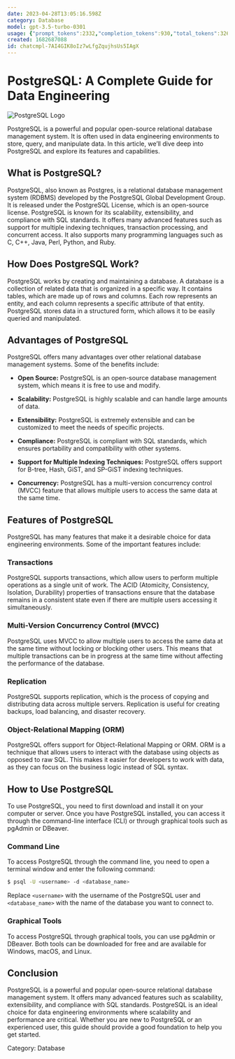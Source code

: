 ```yaml
---
date: 2023-04-28T13:05:16.598Z
category: Database
model: gpt-3.5-turbo-0301
usage: {"prompt_tokens":2332,"completion_tokens":930,"total_tokens":3262}
created: 1682687088
id: chatcmpl-7AI4GIK8oIz7wLfgZqujhsUs5IAgX
---
```


# PostgreSQL: A Complete Guide for Data Engineering

![PostgreSQL Logo](https://www.postgresql.org/media/img/about/press/elephant.png)

PostgreSQL is a powerful and popular open-source relational database management system. It is often used in data engineering environments to store, query, and manipulate data. In this article, we’ll dive deep into PostgreSQL and explore its features and capabilities.

## What is PostgreSQL?

PostgreSQL, also known as Postgres, is a relational database management system (RDBMS) developed by the PostgreSQL Global Development Group. It is released under the PostgreSQL License, which is an open-source license. PostgreSQL is known for its scalability, extensibility, and compliance with SQL standards. It offers many advanced features such as support for multiple indexing techniques, transaction processing, and concurrent access. It also supports many programming languages such as C, C++, Java, Perl, Python, and Ruby.

## How Does PostgreSQL Work?

PostgreSQL works by creating and maintaining a database. A database is a collection of related data that is organized in a specific way. It contains tables, which are made up of rows and columns. Each row represents an entity, and each column represents a specific attribute of that entity. PostgreSQL stores data in a structured form, which allows it to be easily queried and manipulated. 

## Advantages of PostgreSQL

PostgreSQL offers many advantages over other relational database management systems. Some of the benefits include:

- **Open Source:** PostgreSQL is an open-source database management system, which means it is free to use and modify.

- **Scalability:** PostgreSQL is highly scalable and can handle large amounts of data.

- **Extensibility:** PostgreSQL is extremely extensible and can be customized to meet the needs of specific projects.

- **Compliance:** PostgreSQL is compliant with SQL standards, which ensures portability and compatibility with other systems.

- **Support for Multiple Indexing Techniques:** PostgreSQL offers support for B-tree, Hash, GiST, and SP-GiST indexing techniques.

- **Concurrency:** PostgreSQL has a multi-version concurrency control (MVCC) feature that allows multiple users to access the same data at the same time.

## Features of PostgreSQL

PostgreSQL has many features that make it a desirable choice for data engineering environments. Some of the important features include:

### Transactions

PostgreSQL supports transactions, which allow users to perform multiple operations as a single unit of work. The ACID (Atomicity, Consistency, Isolation, Durability) properties of transactions ensure that the database remains in a consistent state even if there are multiple users accessing it simultaneously.

### Multi-Version Concurrency Control (MVCC)

PostgreSQL uses MVCC to allow multiple users to access the same data at the same time without locking or blocking other users. This means that multiple transactions can be in progress at the same time without affecting the performance of the database.

### Replication

PostgreSQL supports replication, which is the process of copying and distributing data across multiple servers. Replication is useful for creating backups, load balancing, and disaster recovery.

### Object-Relational Mapping (ORM)

PostgreSQL offers support for Object-Relational Mapping or ORM. ORM is a technique that allows users to interact with the database using objects as opposed to raw SQL. This makes it easier for developers to work with data, as they can focus on the business logic instead of SQL syntax.

## How to Use PostgreSQL

To use PostgreSQL, you need to first download and install it on your computer or server. Once you have PostgreSQL installed, you can access it through the command-line interface (CLI) or through graphical tools such as pgAdmin or DBeaver.

### Command Line

To access PostgreSQL through the command line, you need to open a terminal window and enter the following command:

```bash
$ psql -U <username> -d <database_name>
```

Replace `<username>` with the username of the PostgreSQL user and `<database_name>` with the name of the database you want to connect to.

### Graphical Tools

To access PostgreSQL through graphical tools, you can use pgAdmin or DBeaver. Both tools can be downloaded for free and are available for Windows, macOS, and Linux.

## Conclusion

PostgreSQL is a powerful and popular open-source relational database management system. It offers many advanced features such as scalability, extensibility, and compliance with SQL standards. PostgreSQL is an ideal choice for data engineering environments where scalability and performance are critical. Whether you are new to PostgreSQL or an experienced user, this guide should provide a good foundation to help you get started. 

Category: Database
